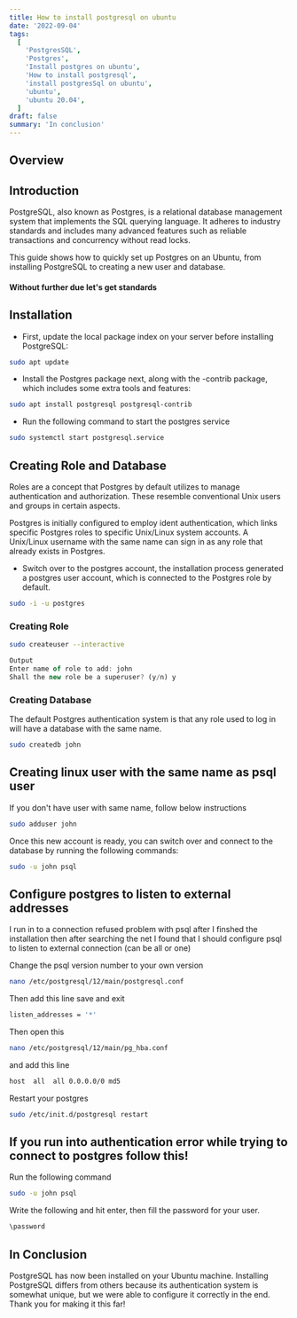 ```yaml
---
title: How to install postgresql on ubuntu
date: '2022-09-04'
tags:
  [
    'PostgresSQL',
    'Postgres',
    'Install postgres on ubuntu',
    'How to install postgresql',
    'install postgresSql on ubuntu',
    'ubuntu',
    'ubuntu 20.04',
  ]
draft: false
summary: 'In conclusion'
---
```



<HeaderImage
  src="/static/images/psql.jpg"
  width="auto"
  height="auto"
  alt="Elephant with betterfly"
/>

## Overview

<TOCInline toc={props.toc} exclude="Overview" toHeading={2} />

## Introduction

PostgreSQL, also known as Postgres, is a relational database management system that implements the SQL querying language. It adheres to industry standards and includes many advanced features such as reliable transactions and concurrency without read locks.

This guide shows how to quickly set up Postgres on an Ubuntu, from installing PostgreSQL to creating a new user and database.

#### Without further due let's get standards

## Installation

- First, update the local package index on your server before installing PostgreSQL:

```bash
sudo apt update
```

- Install the Postgres package next, along with the -contrib package, which includes some extra tools and features:

```bash
sudo apt install postgresql postgresql-contrib
```

- Run the following command to start the postgres service

```bash
sudo systemctl start postgresql.service
```

## Creating Role and Database

Roles are a concept that Postgres by default utilizes to manage authentication and authorization. These resemble conventional Unix users and groups in certain aspects.

Postgres is initially configured to employ ident authentication, which links specific Postgres roles to specific Unix/Linux system accounts. A Unix/Linux username with the same name can sign in as any role that already exists in Postgres.

- Switch over to the postgres account, the installation process generated a postgres user account, which is connected to the Postgres role by default.

```bash
sudo -i -u postgres
```

### Creating Role

```bash
sudo createuser --interactive
```

```js
Output
Enter name of role to add: john
Shall the new role be a superuser? (y/n) y
```

### Creating Database

The default Postgres authentication system is that any role used to log in will have a database with the same name.

```bash
sudo createdb john
```

## Creating linux user with the same name as psql user

If you don't have user with same name, follow below instructions

```bash
sudo adduser john
```

Once this new account is ready, you can switch over and connect to the database by running the following commands:

```bash
sudo -u john psql
```

## Configure postgres to listen to external addresses

I run in to a connection refused problem with psql after I finshed the installation then after searching the net I found that I should configure psql to listen to external connection (can be all or one)

Change the psql version number to your own version

```bash
nano /etc/postgresql/12/main/postgresql.conf
```

Then add this line save and exit

```bash
listen_addresses = '*'
```

Then open this

```bash
nano /etc/postgresql/12/main/pg_hba.conf
```

and add this line

```bash
host  all  all 0.0.0.0/0 md5
```

Restart your postgres

```bash
sudo /etc/init.d/postgresql restart
```

## If you run into authentication error while trying to connect to postgres follow this!

Run the following command

```bash
sudo -u john psql
```

Write the following and hit enter, then fill the password for your user.

```bash
\password
```

## In Conclusion

PostgreSQL has now been installed on your Ubuntu machine. Installing PostgreSQL differs from others because its authentication system is somewhat unique, but we were able to configure it correctly in the end. Thank you for making it this far!
